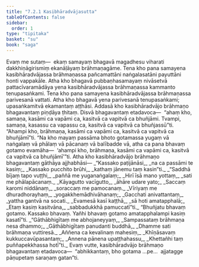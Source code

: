 ```yaml
---
title: "7.2.1 Kasibhāradvājasutta"
tableOfContents: false
sidebar:
  order: 1
type: "tipitaka"
basket: "su"
book: "saga"
---
```



<DynamicBreadcrumb />

<Division number="197" book="saga" bookNo="12" page="174">

<Paragraph number="1220" book="saga">
Evaṃ me sutaṃ—  ekaṃ samayaṃ bhagavā magadhesu viharati dakkhiṇāgirismiṃ ekanāḷāyaṃ brāhmaṇagāme. Tena kho pana samayena kasibhāradvājassa brāhmaṇassa pañcamattāni naṅgalasatāni payuttāni honti vappakāle. Atha kho bhagavā pubbaṇhasamayaṃ nivāsetvā pattacīvaramādāya yena kasibhāradvājassa brāhmaṇassa kammanto tenupasaṅkami.
</Paragraph>

<Paragraph number="1221" book="saga">
Tena kho pana samayena kasibhāradvājassa brāhmaṇassa parivesanā vattati. Atha kho bhagavā yena parivesanā tenupasaṅkami; upasaṅkamitvā ekamantaṃ aṭṭhāsi. Addasā kho kasibhāradvājo brāhmaṇo bhagavantaṃ piṇḍāya ṭhitaṃ. Disvā bhagavantaṃ etadavoca—  “ahaṃ kho, samaṇa, kasāmi ca vapāmi ca, kasitvā ca vapitvā ca bhuñjāmi. Tvampi, samaṇa, kasassu ca vapassu ca, kasitvā ca vapitvā ca bhuñjassū”ti. “Ahampi kho, brāhmaṇa, kasāmi ca vapāmi ca, kasitvā ca vapitvā ca bhuñjāmī”ti. “Na kho mayaṃ passāma bhoto gotamassa yugaṃ vā naṅgalaṃ vā phālaṃ vā pācanaṃ vā balībadde vā, atha ca pana bhavaṃ gotamo evamāha—  ‘ahampi kho, brāhmaṇa, kasāmi ca vapāmi ca, kasitvā ca vapitvā ca bhuñjāmī’”ti. Atha kho kasibhāradvājo brāhmaṇo bhagavantaṃ gāthāya ajjhabhāsi—
</Paragraph>

<Paragraph number="1222" type="verses" book="saga">
_“Kassako paṭijānāsi,_  
_na ca passāmi te kasiṃ;_  
_Kassako pucchito brūhi,_  
_kathaṃ jānemu taṃ kasin”ti._  

</Paragraph>

<Paragraph number="1223" type="verses" book="saga">
_“Saddhā bījaṃ tapo vuṭṭhi,_  
_paññā me yuganaṅgalaṃ;_  
_Hirī īsā mano yottaṃ,_  
_sati me phālapācanaṃ._  

</Paragraph>

<Paragraph number="1224" type="verses" book="saga">
_Kāyagutto vacīgutto,_  
_āhāre udare yato;_  
_Saccaṃ karomi niddānaṃ,_  
_soraccaṃ me pamocanaṃ._  

</Paragraph>

<Paragraph number="1225" type="verses" book="saga">
_Vīriyaṃ me dhuradhorayhaṃ,_  
_yogakkhemādhivāhanaṃ;_  
_Gacchati anivattantaṃ,_  
_yattha gantvā na socati._  

</Paragraph>

<Paragraph number="1226" type="verses" book="saga">
_Evamesā kasī kaṭṭhā,_  
_sā hoti amatapphalā;_  
_Etaṃ kasiṃ kasitvāna,_  
_sabbadukkhā pamuccatī”ti._  

</Paragraph>

<Paragraph number="1227" book="saga">
“Bhuñjatu bhavaṃ gotamo. Kassako bhavaṃ. Yañhi bhavaṃ gotamo amatapphalampi kasiṃ kasatī”ti.
</Paragraph>

<Paragraph number="1228" type="verses" book="saga">
_“Gāthābhigītaṃ me abhojaneyyaṃ,_  
_Sampassataṃ brāhmaṇa nesa dhammo;_  
_Gāthābhigītaṃ panudanti buddhā,_  
_Dhamme sati brāhmaṇa vuttiresā._  

</Paragraph>

<Paragraph number="1229" type="verses" book="saga">
_Aññena ca kevalinaṃ mahesiṃ,_  
_Khīṇāsavaṃ kukkuccavūpasantaṃ;_  
_Annena pānena upaṭṭhahassu,_  
_Khettañhi taṃ puññapekkhassa hotī”ti._  

</Paragraph>

<Paragraph number="1230" book="saga">
Evaṃ vutte, kasibhāradvājo brāhmaṇo bhagavantaṃ etadavoca—  “abhikkantaṃ, bho gotama …pe…  ajjatagge pāṇupetaṃ saraṇaṃ gatan”ti.
</Paragraph>
</Division>